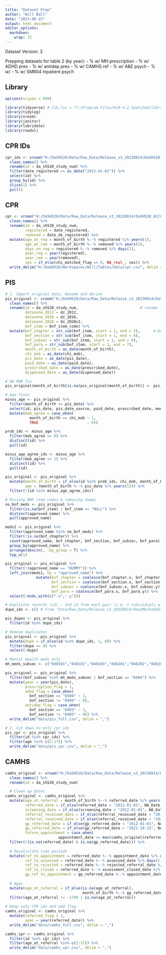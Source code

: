 ---
title: "Dataset Prep"
author: "Will Ball"
date: "2023-08-15"
output: html_document
editor_options: 
  markdown: 
    wrap: 72
---

Dataset Version: 3

Prepping datasets for table 2 (by year): - % w/ MH prescription - % w/
ADHD pres - % w/ antidep pres - % w/ CAMHS ref - % w/ A&E psych - % w/ - % w/ SMR04
Inpatient psych

## Library

```{r}
options(scipen = 999)

library(tidyverse) # lib.loc = "C:/Program Files/R/R-4.2.1patched/library")
library(tidylog)
library(vroom)
library(janitor)
library(lubridate)
library(readxl)
```

## CPR IDs

```{r}
cpr_ids <- vroom("H:/DaSH520/Data/Raw_Data/Release_v3_20230814/DaSH520_ACCCPR_Release_v3.txt", delim = "|") %>% 
  clean_names() %>% 
  rename(id = da_sh520_study_num) %>%
  filter(date_registered >= as_date("2012-01-01")) %>%
  select(id) %>% 
  group_by(id) %>%
  slice(1) %>% 
  pull()
```

## CPR

```{r}
cpr <- vroom("H:/DaSH520/Data/Raw_Data/Release_v3_20230814/DaSH520_ACCCPR_Release_v3.txt", delim = "|") %>% 
  clean_names() %>% 
  rename(id = da_sh520_study_num,
         registered = date_registered,
         removed = date_de_registered) %>% 
  mutate(age_at_reg = month_of_birth %--% registered %/% years(1),
         age_at_rem = month_of_birth %--% removed %/% years(1),
         days_on_reg = registered %--% removed %/% days(1),
         year_reg = year(registered),
         year_rem = year(removed),
         sex = if_else(chi_matched_flag == 0, NA_real_, sex)) %>%
  write_delim("H:/DaSH520/Workspaces/Will/Tables/data/cpr.csv", delim = ",")
```


## PIS

```{r}
# 1. Import original data. Rename and derive
pis_original <- vroom("H:/DaSH520/Data/Raw_Data/Release_v3_20230814/DaSH520_PIS_Release_v3.txt", delim = "|") %>% 
  clean_names() %>%
  rename(id = da_sh520_study_num,                            # rename for clarity
         datazone_2012 = dz_2012,
         datazone_2016 = dz_2016,
         datazone_2020 = dz_2020v2,
         bnf_item = bnf_item_code) %>%
  mutate(bnf_chapter = str_sub(bnf_item, start = 1, end = 2),      # Derive BNF chapter/section/subsection/paragraph codes
         bnf_section = str_sub(bnf_item, start = 1, end = 4),
         bnf_subsec = str_sub(bnf_item, start = 1, end = 6),
         bnf_para = str_sub(bnf_item, start = 1, end = 7),
         month_of_birth = as_date(month_of_birth),                     # Change from datetime class to just date
         chi_mob = as_date(chi_mob),
         pis_date = as_date(pis_date),
         paid_date = as_date(paid_date),
         prescribed_date = as_date(prescribed_date),
         dispensed_date = as_date(dispensed_date))

# NA MOB fix
pis_original$month_of_birth[is.na(pis_original$month_of_birth)] <- pis_original$chi_mob[is.na(pis_original$month_of_birth)]

# Age fixes
minus_age <- pis_original %>%
  filter(month_of_birth >= pis_date) %>%
  select(id, pis_date, pis_date_source, paid_date, prescribed_date, month_of_birth, chi_mob, dob_source) %>% 
  mutate(mob_agree = case_when(
           month_of_birth == chi_mob ~ 1,
           TRUE                      ~ 0))

prob_ids <- minus_age %>% 
  filter(mob_agree == 0) %>% 
  distinct(id) %>% 
  pull(id)

minus_age_agree_ids <- minus_age %>% 
  filter(mob_agree == 1) %>% 
  distinct(id) %>% 
  pull(id)

pis_original <- pis_original %>% 
  mutate(month_of_birth = if_else(id %in% prob_ids, chi_mob, month_of_birth),
         age = (month_of_birth %--% pis_date %/% years(1))) %>%
  filter(!(id %in% minus_age_agree_ids))

# Missing BNF item codes & removing dummy
no_bnf_meds <- pis_original %>%
  filter(is.na(bnf_item) | bnf_item == "NULL") %>% 
  distinct(approved_name) %>% 
  pull(approved_name)

meds1 <- pis_original %>%
  filter(approved_name %in% no_bnf_meds) %>%
  filter(!is.na(bnf_chapter)) %>% 
  count(approved_name, bnf_chapter, bnf_section, bnf_subsec, bnf_para) %>% 
  group_by(approved_name) %>%
  arrange(desc(n), .by_group = T) %>% 
  top_n(1)

pis_original <- pis_original %>% 
  filter(!(approved_name == "DUMMY")) %>% 
  left_join(meds1, by = "approved_name") %>% 
              mutate(bnf_chapter = coalesce(bnf_chapter.x, bnf_chapter.y),
                     bnf_section = coalesce(bnf_section.x, bnf_section.y),
                     bnf_subsec = coalesce(bnf_subsec.x, bnf_subsec.y),
                     bnf_para = coalesce(bnf_para.x, bnf_para.y)) %>%
  select(!ends_with(c(".x",".y")))

# Duplicate records (v3) - 2nd id from each pair (i.e. n individuals with duplicate records)
dupe_ids <- c() # From 'Data/Raw_Data/Release_v3_20230814/ReadMe/DaSH520 - note for researchers.txt'

pis_dupes <- pis_original %>% 
  filter(id %in% dupe_ids)

# Remove duplicates
pis_original <- pis_original %>% 
  mutate(dupe = if_else(id %in% dupe_ids, 1, 0)) %>% 
  filter(dupe == 0) %>% 
  select(!dupe)

# Mental Health meds only
mh_meds_subsec <- c("040101","040102","040103","040201","040202","040203","040301","040302","040303","040304","041001","041002","041003")

pis_original <- pis_original %>%
  filter(bnf_subsec %in% mh_meds_subsec | bnf_section == "0404") %>%
  mutate(year = year(pis_date),
         prescription_flag = 1,
         adhd_flag = case_when(
           bnf_section == "0404" ~ 1,
           bnf_section != "0404" ~ 0),
         antidep_flag = case_when(
           bnf_section == "0403" ~ 1,
           bnf_section != "0403" ~ 0)) %>% 
  write_delim("data/pis_full.csv", delim = ",")

# 2. Cut down to only cpr ids
pis_cpr <- pis_original %>% 
  filter(id %in% cpr_ids) %>% 
  filter(age %in% c(2:17)) %>% 
  write_delim("data/pis_cpr.csv", delim = ",")
```

## CAMHS

```{r}
camhs_original <- vroom("H:/DaSH520/Data/Raw_Data/Release_v3_20230814/DaSH520_CAMHS_Release_v3.txt", delim = "|") %>% 
  clean_names() %>%
  rename(id = da_sh520_study_num) 

  # Clean up Dates
camhs_original <- camhs_original %>% 
  mutate(age_at_referral = month_of_birth %--% referred_date %/% years(1),
         referred_date = if_else(referred_date < "2012-01-01", NA_Date_, as_date(referred_date)),
         screening_date = if_else(screening_date < "2012-01-01", NA_Date_, as_date(screening_date)),
         referral_received_date = if_else(referral_received_date < "2012-01-01", NA_Date_, as_date(referral_received_date)),
         referral_received_date = if_else(referral_received_date > "2021-10-22", NA_Date_, as_date(referral_received_date)),
         gp_referred_date = if_else(gp_referred_date < "2012-01-01", NA_Date_, as_date(gp_referred_date)),
         gp_referred_date = if_else(gp_referred_date > "2021-10-22", NA_Date_, as_date(gp_referred_date)),
         future_appointment = case_when(
                        appointment_date >= max(camhs_original$referred_date, na.rm = T) ~ 1)) %>% 
  filter(!(is.na(referred_date) & is.na(gp_referred_date))) %>% 
  
  # Recalculate time periods
  mutate(ref_to_appointment = referred_date %--% appointment_date %/% days(1),
         ref_to_assessed = referred_date %--% assessed_date %/% days(1),
         ref_to_rejected = referred_date %--% rejected_referral_date %/% days(1),
         ref_to_closed = referred_date %--% assessment_closed_date %/% days(1),
         gp_ref_to_appointment = gp_referred_date %--% appointment_date %/% days(1)) %>% 
  
  # Ages
  mutate(age_at_referral = if_else(is.na(age_at_referral),
                                   month_of_birth %--% gp_referred_date %/% years(1), as.double(age_at_referral))) %>% 
  filter(age_at_referral != -1799 | is.na(age_at_referral))
  
# Keep only CPR ids and add flag
camhs_original <- camhs_original %>%
  mutate(referred_flag = 1,
         year = year(referred_date)) %>% 
  write_delim("data/camhs_full.csv", delim = ",")

camhs_cpr <- camhs_original %>% 
  filter(id %in% cpr_ids) %>%
  filter(age_at_referral %in% c(2:17)) %>% 
  write_delim("data/camhs_cpr.csv", delim = ",")
```
